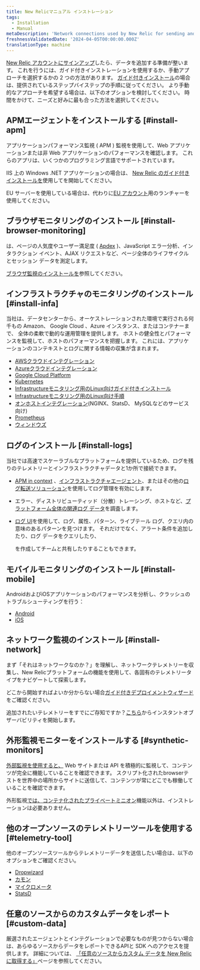 ```yaml
---
title: New Relicマニュアル インストレーション
tags:
  - Installation
  - Manual
metaDescription: 'Network connections used by New Relic for sending and receiving data: IP addresses, domains, ports, endpoints.'
freshnessValidatedDate: '2024-04-05T00:00:00.000Z'
translationType: machine
---
```


[New Relic アカウントにサインアップ](https://newrelic.com/signup)したら、データを追加する準備が整います。 これを行うには、ガイド付きインストレーションを使用するか、手動アプローチを選択するかの 2 つの方法があります。 [ガイド付きインストール](https://one.newrelic.com/launcher/nr1-core.explorer?pane=eyJuZXJkbGV0SWQiOiJucjEtY29yZS5saXN0aW5nIn0=&cards%5B0%5D=eyJuZXJkbGV0SWQiOiJucjEtaW5zdGFsbC1uZXdyZWxpYy5ucjEtaW5zdGFsbC1uZXdyZWxpYyIsImFjdGl2ZUNvbXBvbmVudCI6IlZUU09FbnZpcm9ubWVudCIsInBhdGgiOiJndWlkZWQifQ==)の場合は、提供されているステップバイステップの手順に従ってください。 より手動的なアプローチを希望する場合は、以下のオプションを検討してください。 時間をかけて、ニーズと好みに最も合った方法を選択してください。

## APMエージェントをインストールする [#install-apm]

アプリケーションパフォーマンス監視 ( APM ) 監視を使用して、Web アプリケーションまたは非 Web アプリケーションのパフォーマンスを確認します。 これらのアプリは、いくつかのプログラミング言語でサポートされています。

<TechTileGrid>
  <TechTile
    name="C agent"
    icon="logo-c"
    to="/docs/agents/c-sdk/install-configure/install-c-sdk-compile-link-your-code/"
  />

  <TechTile
    name="Go agent"
    icon="logo-go"
    to="/docs/agents/go-agent/get-started/get-new-relic-go/"
  />

  <TechTile
    name="Java agent"
    icon="logo-java"
    to="/docs/agents/java-agent/installation/install-java-agent/"
  />

  <TechTile
    name=".NET agent"
    icon="logo-dotnet"
    to="/install/dotnet"
  />

  <TechTile
    name="Node.js agent"
    icon="logo-nodejs"
    to="/docs/agents/nodejs-agent/installation-configuration/install-maintain-nodejs"
  />

  <TechTile
    name="PHP agent"
    icon="logo-php"
    to="/docs/agents/php-agent/installation/php-agent-installation-overview"
  />

  <TechTile
    name="Python agent"
    icon="logo-python"
    to="/docs/apm/agents/python-agent/installation"
  />

  <TechTile
    name="Ruby agent"
    icon="logo-ruby"
    to="/docs/agents/ruby-agent/installation-configuration/ruby-agent-installation"
  />
</TechTileGrid>

IIS 上の Windows .NET アプリケーションの場合は、 [New Relic のガイド付きインストールを](https://one.newrelic.com/launcher/nr1-core.home?pane=eyJuZXJkbGV0SWQiOiJucjEtY29yZS5ob21lLXNjcmVlbiJ9&cards%5B0%5D=eyJuZXJkbGV0SWQiOiJucjEtaW5zdGFsbC1uZXdyZWxpYy5ucjEtaW5zdGFsbC1uZXdyZWxpYyIsInBhdGgiOiJhcG0iLCJsYW5ndWFnZSI6ICJkb3RuZXQiLCAicmVjaXBlTmFtZSI6ICJkb3RuZXQtYWdlbnQtaW5zdGFsbGVyIiwgImluaXRpYWxBY3Rpb25JbmRleCI6MiwiYWNjb3VudElkIjpudWxsfQ==)使用して<InlinePopover type="apm"/>を開始してください。

EU サーバーを使用している場合は、代わりに[EU アカウント](https://one.eu.newrelic.com/launcher/nr1-core.home?pane=eyJuZXJkbGV0SWQiOiJucjEtY29yZS5ob21lLXNjcmVlbiJ9&cards%5B0%5D=eyJuZXJkbGV0SWQiOiJucjEtaW5zdGFsbC1uZXdyZWxpYy5ucjEtaW5zdGFsbC1uZXdyZWxpYyIsInBhdGgiOiJhcG0iLCJsYW5ndWFnZSI6ICJkb3RuZXQiLCAicmVjaXBlTmFtZSI6ICJkb3RuZXQtYWdlbnQtaW5zdGFsbGVyIiwgImluaXRpYWxBY3Rpb25JbmRleCI6MiwiYWNjb3VudElkIjpudWxsfQ==)用のランチャーを使用してください。

## ブラウザモニタリングのインストール [#install-browser-monitoring]

<InlinePopover type="browser"/>は、ページの人気度やユーザー満足度 ( [Apdex](/docs/apm/new-relic-apm/apdex/apdex-measure-user-satisfaction/) )、JavaScript エラー分析、インタラクション イベント、AJAX リクエストなど、ページ全体のライフサイクルとセッション データを測定します。

[ブラウザ監視のインストールを](/docs/browser/browser-monitoring/installation/install-browser-monitoring-agent/)参照してください。

## インフラストラクチャのモニタリングのインストール [#install-infa]

当社は、データセンターから、オーケストレーションされた環境で実行される何千もの Amazon、 Google Cloud 、Azure インスタンス、またはコンテナーまで、<InlinePopover type="infrastructure"/> 全体の柔軟で動的な運用管理を提供します。 ホストの健全性とパフォーマンスを監視して、ホストのパフォーマンスを把握します。 これには、アプリケーションのコンテキストとログに関する情報の収集が含まれます。

* [AWSクラウドインテグレーション](/docs/infrastructure/amazon-integrations/connect/connect-aws-new-relic-infrastructure-monitoring/)
* [Azureクラウドインテグレーション](/docs/infrastructure/microsoft-azure-integrations/get-started/activate-azure-integrations/)
* [Google Cloud Platform](/docs/infrastructure/google-cloud-platform-integrations/get-started/connect-google-cloud-platform-services-new-relic/)
* [Kubernetes](/install/kubernetes)
* [Infrastructureモニタリング用のLinux向けガイド付きインストール](https://one.newrelic.com/launcher/nr1-core.explorer?pane=eyJuZXJkbGV0SWQiOiJucjEtY29yZS5saXN0aW5nIn0=&cards%5B0%5D=eyJuZXJkbGV0SWQiOiJucjEtaW5zdGFsbC1uZXdyZWxpYy5ucjEtaW5zdGFsbC1uZXdyZWxpYyIsImFjdGl2ZUNvbXBvbmVudCI6IlZUU09FbnZpcm9ubWVudCIsInBhdGgiOiJndWlkZWQifQ==)
* [Infrastructureモニタリング用のLinux向け手順](/docs/infrastructure/install-infrastructure-agent/linux-installation/install-infrastructure-monitoring-agent-linux/#manual-install)
* [オンホストインテグレーション](/docs/infrastructure/host-integrations/installation/install-infrastructure-host-integrations/)(NGINX、StatsD、 MySQLなどのサービス向け)
* [Prometheus](/docs/infrastructure/prometheus-integrations/get-started/send-prometheus-metric-data-new-relic/)
* [ウィンドウズ](/docs/infrastructure/install-infrastructure-agent/windows-installation/install-infrastructure-monitoring-agent-windows/#install-manual)

## ログのインストール [#install-logs]

当社では高速でスケーラブルな<InlinePopover type="logs"/>プラットフォームを提供しているため、ログを残りのテレメトリーとインフラストラクチャデータと1か所で接続できます。

* [APM in context](/docs/logs/logs-context/get-started-logs-context/) 、[インフラストラクチャエージェント](/docs/logs/forward-logs/forward-your-logs-using-infrastructure-agent/)、またはその他の[ログ転送ソリューション](/docs/logs/forward-logs/enable-log-management-new-relic/)を使用してログ管理を有効にします。

* エラー、ディストリビューティッド（分散）トレーシング、ホストなど、[プラットフォーム全体の関連ログ データ](/docs/logs/logs-context/get-started-logs-context/#response-time-example)を調査します。

* [ログ UI](/docs/logs/ui-data/use-logs-ui/)を使用して、ログ、属性、パターン、ライブテール ログ、クエリ内の意味のあるパターンを見つけます。 それだけでなく、アラート条件を追加したり、ログ データをクエリしたり、

  <InlinePopover type="dashboards"/>

  を作成してチームと共有したりすることもできます。

## モバイルモニタリングのインストール [#install-mobile]

AndroidおよびiOSアプリケーションのパフォーマンスを分析し、クラッシュのトラブルシューティングを行う：

* [Android](/docs/mobile-monitoring/new-relic-mobile-android/get-started/introduction-new-relic-mobile-android/)
* [iOS](/docs/mobile-monitoring/new-relic-mobile-ios/get-started/introduction-new-relic-mobile-ios/)

## ネットワーク監視のインストール [#install-network]

まず「それはネットワークなのか？」を理解し、ネットワークテレメトリーを収集し、New Relicプラットフォームの機能を使用して、各固有のテレメトリータイプをナビゲートして探索します。

どこから開始すればよいか分からない場合[ガイド付きデプロイメントウィザード](https://one.newrelic.com/network-performance-monitoring)をご確認ください。

追加されたいテレメトリーをすでにご存知ですか？[こちら](https://onenr.io/0VjYDqkZ3R0)からインスタントオブザーバビリティを開始します。

## 外形監視モニターをインストールする [#synthetic-monitors]

[外部監視を使用すると、](/docs/synthetics/synthetic-monitoring/getting-started/get-started-synthetic-monitoring/) Web サイトまたは API を積極的に監視して、コンテンツが完全に機能していることを確認できます。 スクリプト化されたbrowserテストを世界中の場所からサイトに送信して、コンテンツが常にどこでも稼働していることを確認できます。

外形監視[では、コンテナ化されたプライベートミニオン](/docs/synthetics/synthetic-monitoring/private-locations/install-containerized-private-minions-cpms/)機能以外は、インストレーションは必要ありません。

## 他のオープンソースのテレメトリーツールを使用する [#telemetry-tool]

他のオープンソースツールからテレメトリーデータを送信したい場合は、以下のオプションをご確認ください。

* [Dropwizard](/docs/more-integrations/open-source-telemetry-integrations/dropwizard/dropwizard-reporter/)
* [カモン](/docs/more-integrations/open-source-telemetry-integrations/kamon/kamon-reporter/)
* [マイクロメータ](/docs/more-integrations/open-source-telemetry-integrations/micrometer/micrometer-metrics-registry)
* [StatsD](/docs/more-integrations/open-source-telemetry-integrations/statsd/statsd-monitoring-integration)

## 任意のソースからのカスタムデータをレポート [#custom-data]

厳選されたエージェントとインテグレーションで必要なものが見つからない場合は、あらゆるソースからデータをレポートできるAPIと SDK へのアクセスを提供します。 詳細については、 [「任意のソースからカスタム データを New Relic に取得する」](/docs/data-apis/custom-data/get-custom-data-from-any-source/)ページを参照してください。